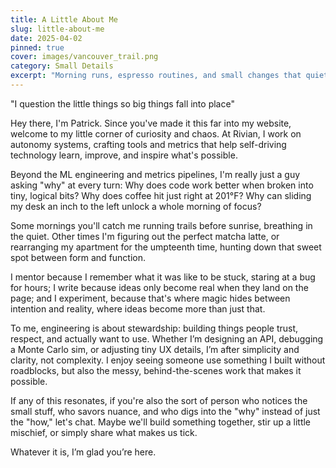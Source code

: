 ```yaml
---
title: A Little About Me
slug: little-about-me
date: 2025-04-02
pinned: true
cover: images/vancouver_trail.png
category: Small Details
excerpt: "Morning runs, espresso routines, and small changes that quietly shape how I build, live, and think."
---
```


<div class="italic text-[1.5em] font-bold">
    <p class="mt-0">"I question the little things so big things fall into place"</p>
</div>

Hey there, I'm Patrick. Since you've made it this far into my website, welcome to my little corner of curiosity and chaos. At Rivian, I work on autonomy systems, crafting tools and metrics that help self-driving technology learn, improve, and inspire what's possible.

Beyond the ML engineering and metrics pipelines, I'm really just a guy asking "why" at every turn: Why does code work better when broken into tiny, logical bits? Why does coffee hit just right at 201°F? Why can sliding my desk an inch to the left unlock a whole morning of focus?

Some mornings you'll catch me running trails before sunrise, breathing in the quiet. Other times I'm figuring out the perfect matcha latte, or rearranging my apartment for the umpteenth time, hunting down that sweet spot between form and function.

I mentor because I remember what it was like to be stuck, staring at a bug for hours; I write because ideas only become real when they land on the page; and I experiment, because that's where magic hides between intention and reality, where ideas become more than just that.

To me, engineering is about stewardship: building things people trust, respect, and actually want to use. Whether I’m designing an API, debugging a Monte Carlo sim, or adjusting tiny UX details, I’m after simplicity and clarity, not complexity. I enjoy seeing someone use something I built without roadblocks, but also the messy, behind-the-scenes work that makes it possible.

If any of this resonates, if you're also the sort of person who notices the small stuff, who savors nuance, and who digs into the "why" instead of just the "how," let's chat. Maybe we'll build something together, stir up a little mischief, or simply share what makes us tick.

Whatever it is, I’m glad you’re here.

